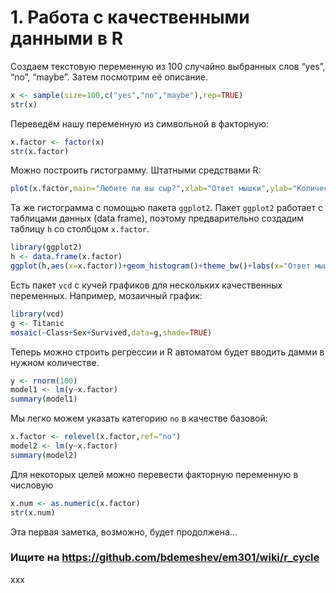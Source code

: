 # 1. Работа с качественными данными в R

Создаем текстовую переменную из 100 случайно выбранных слов "yes", "no", "maybe". Затем посмотрим её описание.
```r
x <- sample(size=100,c("yes","no","maybe"),rep=TRUE)
str(x) 
```

Переведём нашу переменную из символьной в факторную:
```r
x.factor <- factor(x)
str(x.factor)
```

Можно построить гистограмму. Штатными средствами R:
```r
plot(x.factor,main="Любите ли вы сыр?",xlab="Ответ мышки",ylab="Количество мышек")
```

Та же гистограмма с помощью пакета `ggplot2`. Пакет `ggplot2` работает с таблицами данных (data frame), поэтому предварительно создадим таблицу `h` со столбцом `x.factor`.
```r
library(ggplot2)
h <- data.frame(x.factor)
ggplot(h,aes(x=x.factor))+geom_histogram()+theme_bw()+labs(x="Ответ мышки",y="Количество мышек",title="Любите ли вы сыр?")
```

Есть пакет `vcd` с кучей графиков для нескольких качественных переменных. Например, мозаичный график:
```r
library(vcd)
g <- Titanic
mosaic(~Class+Sex+Survived,data=g,shade=TRUE)
```

Теперь можно строить регрессии и R автоматом будет вводить дамми в нужном количестве. 
```r
y <- rnorm(100)
model1 <- lm(y~x.factor)
summary(model1)
```

Мы легко можем указать категорию `no` в качестве базовой:
```r
x.factor <- relevel(x.factor,ref="no")
model2 <- lm(y~x.factor)
summary(model2)
```

Для некоторых целей можно перевести факторную переменную в числовую
```r
x.num <- as.numeric(x.factor)
str(x.num)
```

Эта первая заметка, возможно, будет продолжена...

### Ищите на [https://github.com/bdemeshev/em301/wiki/r_cycle](https://github.com/bdemeshev/em301/wiki/r_cycle)

xxx
